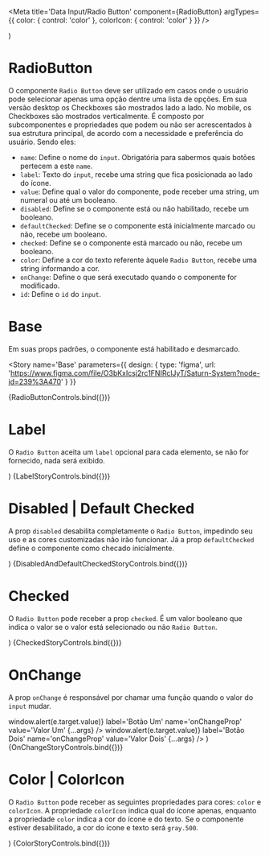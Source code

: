 

<Meta
  title='Data Input/Radio Button'
  component={RadioButton}
  argTypes={{ color: { control: 'color' }, colorIcon: { control: 'color' } }}
/>

  <SaturnProvider>
    <RadioButton name='base' {...args} />
    <RadioButton name='base' {...args} />
  </SaturnProvider>
)

# RadioButton

O componente `Radio Button` deve ser utilizado em casos onde o usuário pode selecionar apenas uma opção dentre uma lista de opções.
Em sua versão desktop os Checkboxes são mostrados lado a lado. No mobile, os Checkboxes são mostrados verticalmente.
É composto por subcomponentes e propriedades que podem ou não ser acrescentados à sua estrutura principal, de acordo com a necessidade e preferência do usuário.
Sendo eles:

- `name`: Define o nome do `input`. Obrigatória para sabermos quais botões pertecem a este `name`.
- `label`: Texto do `input`, recebe uma string que fica posicionada ao lado do ícone.
- `value`: Define qual o valor do componente, pode receber uma string, um numeral ou até um booleano.
- `disabled`: Define se o componente está ou não habilitado, recebe um booleano.
- `defaultChecked`: Define se o componente está inicialmente marcado ou não, recebe um booleano.
- `checked`: Define se o componente está marcado ou não, recebe um booleano.
- `color`: Define a cor do texto referente àquele `Radio Button`, recebe uma string informando a cor.
- `onChange`: Define o que será executado quando o componente for modificado.
- `id`: Define o `id` do `input`.

# Base

Em suas props padrões, o componente está habilitado e desmarcado.

<Story
  name='Base'
  parameters={{
    design: {
      type: 'figma',
      url: 'https://www.figma.com/file/O3bKxIcsj2rc1FNIRclJyT/Saturn-System?node-id=239%3A470'
    }
  }}
>
  {RadioButtonControls.bind({})}
</Story>

# Label

O `Radio Button` aceita um `label` opcional para cada elemento, se não for fornecido, nada será exibido.

  <SaturnProvider>
    <RadioButton label='Label 1' name='labelProp' value='label1' {...args} />
    <RadioButton label='Label 2' name='labelProp' value='label2' {...args} />
    <RadioButton name='labelProp' value='noLabel' {...args} />
  </SaturnProvider>
)

<Canvas>
  <Story
    name='Label'
    parameters={{
      design: {
        type: 'figma',
        url: 'https://www.figma.com/file/O3bKxIcsj2rc1FNIRclJyT/Saturn-System?node-id=239%3A470'
      }
    }}
  >
    {LabelStoryControls.bind({})}
  </Story>
</Canvas>

# Disabled | Default Checked

A prop `disabled` desabilita completamente o `Radio Button`, impedindo seu uso e as cores customizadas não irão funcionar.
Já a prop `defaultChecked` define o componente como checado inicialmente.

  <SaturnProvider>
    <RadioButton label='No Default Checked' name='disabledDefaultCheckedProp' value='noDefaultChecked' {...args} />
    <RadioButton
      label='Default Checked'
      defaultChecked
      name='disabledDefaultCheckedProp'
      value='defaultChecked'
      {...args}
    />
    <RadioButton
      label='Disabled No Default Checked'
      disabled
      name='disabledDefaultCheckedProp'
      value='DisabledNoDefaultChecked'
      {...args}
    />
  </SaturnProvider>
)

<Canvas>
  <Story
    name='DisabledAndDefaultChecked'
    parameters={{
      design: {
        type: 'figma',
        url: 'https://www.figma.com/file/O3bKxIcsj2rc1FNIRclJyT/Saturn-System?node-id=239%3A470'
      }
    }}
  >
    {DisabledAndDefaultCheckedStoryControls.bind({})}
  </Story>
</Canvas>

# Checked

O `Radio Button` pode receber a prop `checked`. É um valor booleano que indica o valor se o valor está selecionado ou não `Radio Button`.

  <SaturnProvider>
    <RadioButton checked={false} label='Not Checked' name='checkedProp' {...args} />
    <RadioButton checked={true} label='Checked' name='checkedProp' {...args} />
  </SaturnProvider>
)

<Canvas>
  <Story
    name='Checked'
    parameters={{
      design: {
        type: 'figma',
        url: 'https://www.figma.com/file/O3bKxIcsj2rc1FNIRclJyT/Saturn-System?node-id=239%3A470'
      }
    }}
  >
    {CheckedStoryControls.bind({})}
  </Story>
</Canvas>

# OnChange

A prop `onChange` é responsável por chamar uma função quando o valor do `input` mudar.

  <SaturnProvider>
    <RadioButton
      onChange={e => window.alert(e.target.value)}
      label='Botão Um'
      name='onChangeProp'
      value='Valor Um'
      {...args}
    />
    <RadioButton
      onChange={e => window.alert(e.target.value)}
      label='Botão Dois'
      name='onChangeProp'
      value='Valor Dois'
      {...args}
    />
  </SaturnProvider>
)

<Canvas>
  <Story
    name='OnChange'
    parameters={{
      design: {
        type: 'figma',
        url: 'https://www.figma.com/file/O3bKxIcsj2rc1FNIRclJyT/Saturn-System?node-id=239%3A470'
      }
    }}
  >
    {OnChangeStoryControls.bind({})}
  </Story>
</Canvas>

# Color | ColorIcon

O `Radio Button` pode receber as seguintes propriedades para cores: `color` e `colorIcon`.
A propriedade `colorIcon` indica qual do ícone apenas, enquanto a propriedade `color` indica a cor do ícone e do texto.
Se o componente estiver desabilitado, a cor do ícone e texto será `gray.500`.

  <SaturnProvider>
    <RadioButton label='Botão Comum' name='colorProp' {...args} />
    <RadioButton colorIcon='green.400' label='Botão Comum Ícone Verde' name='colorProp' {...args} />
    <RadioButton color='red.400' label='Botão e Texto Vermelho' name='colorProp' />
    <RadioButton color='purple.400' label='Botão e Texto Roxo' name='colorProp' />
    <RadioButton disabled={true} label='Botão Disabled' name='colorProp' />
  </SaturnProvider>
)

<Canvas>
  <Story
    name='Color'
    parameters={{
      design: {
        type: 'figma',
        url: 'https://www.figma.com/file/O3bKxIcsj2rc1FNIRclJyT/Saturn-System?node-id=239%3A470'
      }
    }}
  >
    {ColorStoryControls.bind({})}
  </Story>
</Canvas>

<ArgsTable of={RadioButton} />
